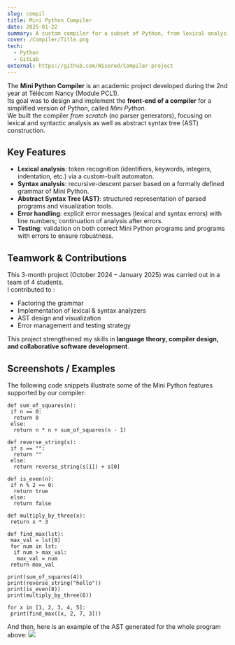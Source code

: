 ```yaml
---
slug: compil
title: Mini Python Compiler
date: 2025-01-22
summary: A custom compiler for a subset of Python, from lexical analysis to abstract syntax trees
cover: /Compiler/Title.png
tech:
  - Python
  - GitLab
external: https://github.com/Wisered/Compiler-project
---
```


The **Mini Python Compiler** is an academic project developed during the 2nd year at Télécom Nancy (Module PCL1).  
Its goal was to design and implement the **front-end of a compiler** for a simplified version of Python, called *Mini Python*.  
We built the compiler *from scratch* (no parser generators), focusing on lexical and syntactic analysis as well as abstract syntax tree (AST) construction.

## **Key Features**

- **Lexical analysis**: token recognition (identifiers, keywords, integers, indentation, etc.) via a custom-built automaton.  
- **Syntax analysis**: recursive-descent parser based on a formally defined grammar of Mini Python.  
- **Abstract Syntax Tree (AST)**: structured representation of parsed programs and visualization tools.  
- **Error handling**: explicit error messages (lexical and syntax errors) with line numbers; continuation of analysis after errors.  
- **Testing**: validation on both correct Mini Python programs and programs with errors to ensure robustness. 

## **Teamwork & Contributions**

This 3-month project (October 2024 – January 2025) was carried out in a team of 4 students.  
I contributed to :
- Factoring the grammar
- Implementation of lexical & syntax analyzers  
- AST design and visualization  
- Error management and testing strategy  

This project strengthened my skills in **language theory, compiler design, and collaborative software development**.

## **Screenshots / Examples**

The following code snippets illustrate some of the Mini Python features supported by our compiler:
```python# Example Mini Python code
def sum_of_squares(n):
 if n == 0:
  return 0
 else:
  return n * n + sum_of_squares(n - 1)

def reverse_string(s):
 if s == "":
  return ""
 else:
  return reverse_string(s[1]) + s[0]

def is_even(n):
 if n % 2 == 0:
  return true
 else:
  return false

def multiply_by_three(x):
 return x * 3

def find_max(lst):
 max_val = lst[0]
 for num in lst:
  if num > max_val:
   max_val = num
 return max_val

print(sum_of_squares(4))
print(reverse_string("hello"))
print(is_even(8))
print(multiply_by_three(6))

for x in [1, 2, 3, 4, 5]:
 print(find_max([x, 2, 7, 3]))
```

And then, here is an example of the AST generated for the whole program above:
<img src="/Compiler/ast_graph.png" className="max-w-m" />
